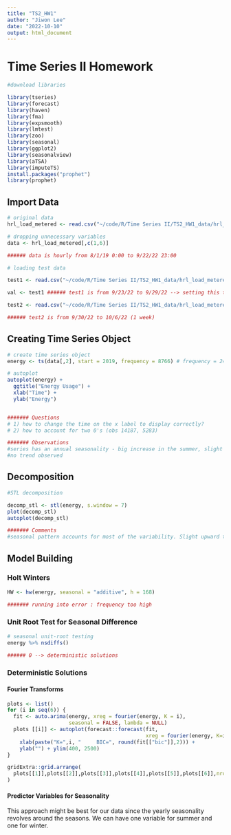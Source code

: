 ```yaml
---
title: "TS2_HW1"
author: "Jiwon Lee"
date: "2022-10-10"
output: html_document
---
```


# Time Series II Homework

```r
#download libraries

library(tseries)
library(forecast)
library(haven)
library(fma)
library(expsmooth)
library(lmtest)
library(zoo)
library(seasonal)
library(ggplot2)
library(seasonalview)
library(aTSA)
library(imputeTS)
install.packages("prophet")
library(prophet)
```


## Import Data

```r
# original data
hrl_load_metered <- read.csv("~/code/R/Time Series II/TS2_HW1_data/hrl_load_metered.csv")

# dropping unnecessary variables
data <- hrl_load_metered[,c(1,6)]

###### data is hourly from 8/1/19 0:00 to 9/22/22 23:00

# loading test data

test1 <- read.csv("~/code/R/Time Series II/TS2_HW1_data/hrl_load_metered - test1.csv")

val <- test1 ###### test1 is from 9/23/22 to 9/29/22 --> setting this to validation (1 week)

test2 <- read.csv("~/code/R/Time Series II/TS2_HW1_data/hrl_load_metered - test2.csv")

###### test2 is from 9/30/22 to 10/6/22 (1 week)
```

## Creating Time Series Object

```r
# create time series object
energy <- ts(data[,2], start = 2019, frequency = 8766) # frequency = 24 hours * 365.25 days in a year

# autoplot
autoplot(energy) +
  ggtitle("Energy Usage") +
  xlab("Time") +
  ylab("Energy")


####### Questions
# 1) how to change the time on the x label to display correctly? 
# 2) how to account for two 0's (obs 14187, 5283)

####### Observations
#series has an annual seasonality - big increase in the summer, slight increase in the winter
#no trend observed

```

## Decomposition

```r
#STL decomposition

decomp_stl <- stl(energy, s.window = 7)
plot(decomp_stl)
autoplot(decomp_stl)

####### Comments
#seasonal pattern accounts for most of the variability. Slight upward trend but considering the length of the bar, it does not account for much variability in the data.
```

## Model Building

### Holt Winters 
```r
HW <- hw(energy, seasonal = "additive", h = 168)

####### running into error : frequency too high

```

### Unit Root Test for Seasonal Difference

```r
# seasonal unit-root testing
energy %>% nsdiffs()

###### 0 --> deterministic solutions
```

### Deterministic Solutions

#### Fourier Transforms

```r
plots <- list()
for (i in seq(6)) {
  fit <- auto.arima(energy, xreg = fourier(energy, K = i),
                    seasonal = FALSE, lambda = NULL)
  plots [[i]] <- autoplot(forecast::forecast(fit,
                                             xreg = fourier(energy, K=i, h=168))) + 
    xlab(paste("K=",i, "     BIC=", round(fit[["bic"]],2))) +
    ylab("") + ylim(400, 2500)
}

gridExtra::grid.arrange(
  plots[[1]],plots[[2]],plots[[3]],plots[[4]],plots[[5]],plots[[6]],nrow = 3
)
```


#### Predictor Variables for Seasonality

This approach might be best for our data since the yearly seasonality revolves around the seasons. 
We can have one variable for summer and one for winter.
















